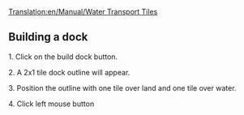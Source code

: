 [[Translation:en/Manual/Water Transport Tiles]]
==Building a dock==

1. Click on the build dock button.

2. A 2x1 tile dock outline will appear.

3. Position the outline with one tile over land and one tile over water.

4. Click left mouse button